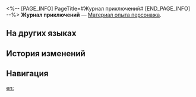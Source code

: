 <%-- [PAGE_INFO]
PageTitle=#Журнал приключений#
[END_PAGE_INFO] --%>
{{Предмет Инфобокс
|id          = 212
|Изображение = Предмет Журнал приключений.png
|Тип         = Материал опыта персонажа
|Инвентарь   = Материалы улучшения
|Редкость    = 3
|Эффект      = 
|Описание    = Материал опыта для персонажей. Можно получить 5000 очков опыта персонажа.
|Источник1   = [[Чашелист (золотой): Бутон воспоминаний (undefined)]]
|Источник2   = [[Ежедневная тренировка]]
|Источник3   = [[Неугасаемый пепел]]
}}
{{Описание|Аккуратно организованная коллекция обучающих заметок о приключениях, содержащих бесчисленные иллюстрации и тексты, описывающие приключения целиком, а также ценную информацию и техники выживания.<br /><br />''- Почему бы просто не оцифровать и не сохранить на фотодиске? Было бы намного удобнее.''<br />''- Передовые технологии гораздо более хрупки, чем кажутся, когда речь заходит о звёздных бурях и извержениях нейронных потоков. Кроме того, я точно знаю, что автор этой книги хотел, чтобы люди прочли её самым обыкновенным способом.''}}
'''Журнал приключений''' — [[Материал опыта персонажа]].

==На других языках==
{{На других языках
|en   = Adventure Log
|zhs  = 冒险记录
|zht  = 冒險紀錄
|ja   = 冒険記録
|ko   = 모험 기록
|es   = Registro de aventuras
|fr   = Journal d'aventure
|ru   = Журнал приключений
|th   = บันทึกการผจญภัย
|vi   = Nhật Ký Thám Hiểm
|de   = Abenteuer-Log
|id   = Adventure Log
|pt   = Registro de Aventura
}}

==История изменений==
{{История изменений|3.5}}

==Навигация==
{{Материалы улучшения Навбокс}}

[[en:]]